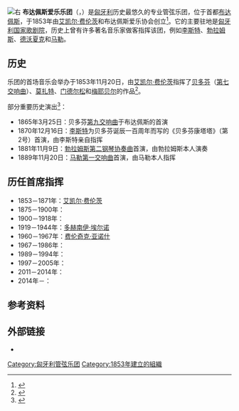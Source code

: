 {{noteTA|G1=Music}}
[[File:Budapesti_Filharmoniai_Társaság-Kerner_István.jpg|右]]
'''布达佩斯爱乐乐团'''（{{lang-hu|Budapesti Filharmóniai Társaság Zenekara}}，{{lang-en|Budapest Philharmonic Orchestra}}）是[[匈牙利|匈牙利]]历史最悠久的专业管弦乐团，位于首都[[布达佩斯|布达佩斯]]，于1853年由[[艾凯尔·费伦茨|艾凯尔·费伦茨]]和布达佩斯爱乐协会创立<ref name="br">{{cite web|url=https://www.britannica.com/topic/Budapest-Philharmonic-Orchestra|work=Encyclopedia Britannica|title=Budapest Philharmonic Orchestra|language=en|access-date=2021-04-12|archive-date=2020-10-29|archive-url=https://web.archive.org/web/20201029115314/https://www.britannica.com/topic/Budapest-Philharmonic-Orchestra|dead-url=no}}</ref>。它的主要驻地是[[匈牙利国家歌剧院|匈牙利国家歌剧院]]，历史上曾有许多著名音乐家做客指挥该团，例如[[李斯特·费伦茨|李斯特]]、[[约翰内斯·勃拉姆斯|勃拉姆斯]]、[[安东宁·德沃夏克|德沃夏克]]和[[古斯塔夫·馬勒|马勒]]。

== 历史 ==
乐团的首场音乐会举办于1853年11月20日，由[[艾凯尔·费伦茨|艾凯尔·费伦茨]]指挥了[[路德维希·范·贝多芬|贝多芬]]（[[第7號交響曲_(貝多芬)|第七交响曲]]）、[[沃尔夫冈·阿马德乌斯·莫扎特|莫扎特]]、[[费利克斯·门德尔松·巴托尔迪|门德尔松]]和[[贾科莫·梅耶贝尔|梅耶贝尔]]的作品<ref name="grove">{{cite book|editor=Eric Blom|title=Grove's Dictionary of Music and Musicians|edition=第五版|year=1954|volume=1|chapter=Budapest|page=997|language=en}}</ref>。

部分重要历史演出<ref>{{cite web|url=https://bftz.hu/archiv|title=Archívum|work=Budapesti Filharmóniai Társaság Zenekara|language=hu|access-date=2021-04-12|archive-date=2021-04-12|archive-url=https://web.archive.org/web/20210412155453/https://bftz.hu/archiv|dead-url=no}}</ref>：
* 1865年3月25日：贝多芬[[第9號交響曲_(貝多芬)|第九交响曲]]于布达佩斯的首演
* 1870年12月16日：[[李斯特·费伦茨|李斯特]]为贝多芬诞辰一百周年而写的《贝多芬康塔塔》（第2号）首演，由李斯特亲自指挥
* 1881年11月9日：[[约翰内斯·勃拉姆斯|勃拉姆斯]][[第2号钢琴协奏曲_(勃拉姆斯)|第二钢琴协奏曲]]首演，由勃拉姆斯本人演奏
* 1889年11月20日：[[古斯塔夫·馬勒|马勒]][[第1號交響曲_(馬勒)|第一交响曲]]首演，由马勒本人指挥

== 历任首席指挥 ==
* 1853－1871年：[[艾凯尔·费伦茨|艾凯尔·费伦茨]]
* 1875－1900年：{{link-hu|艾凯尔·尚多尔|Erkel Sándor}}
* 1900－1918年：{{link-hu|克纳·伊什特万|Kerner István (karmester)}}
* 1919－1944年：[[多赫南伊·埃尔诺|多赫南伊·埃尔诺]]
* 1960－1967年：[[费伦奇克·亚诺什|费伦奇克·亚诺什]]
* 1967－1986年：{{link-hu|科罗迪·安德拉什|Kórodi András}}
* 1989－1994年：{{link-de|埃里克·贝格尔|Erich Bergel}}
* 1997－2005年：{{link-it|里科·萨卡尼|Rico Saccani}}
* 2011－2014年：{{le|拉特·哲尔吉|György G. Ráth}}
* 2014年－：{{le|平夏斯·斯坦伯格|Pinchas Steinberg}}

== 参考资料 ==
<references />

== 外部链接 ==
* {{official website|https://bftz.hu}}{{hu}}
{{Authority control}}
[[Category:匈牙利管弦乐团|Category:匈牙利管弦乐团]]
[[Category:1853年建立的組織|Category:1853年建立的組織]]